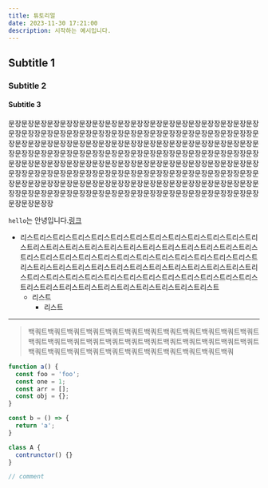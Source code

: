 ```yaml
---
title: 튜토리얼
date: 2023-11-30 17:21:00
description: 시작하는 예시입니다.
---
```


## Subtitle 1

### Subtitle 2

#### Subtitle 3

문장문장문장문장문장장문장문장문장문장문장장문장문장문장문장문장장문장문장문장문장문장장문장문장문장문장문장장문장문장문장문장문장장문장문장문장문장문장장문장문장문장문장문장장문장문장문장문장문장장문장문장문장문장문장장문장문장문장문장문장장문장문장문장문장문장장문장문장문장문장문장장문장문장문장문장문장장문장문장문장문장문장장문장문장문장문장문장장문장문장문장문장문장장문장문장문장문장문장장문장문장문장문장문장장문장문장문장문장문장장문장문장문장문장문장장문장문장문장문장문장장문장문장문장문장문장장문장문장문장문장문장장문장문장문장문장문장장문장문장문장문장문장장문장문장문장문장문장장문장문장문장문장문장장문장문장문장문장문장장

`hello`는 안녕입니다.[링크](https://github.com/kkole3897)

- 리스트리스트리스트리스트리스트리스트리스트리스트리스트리스트리스트리스트리스트리스트리스트리스트리스트리스트리스트리스트리스트리스트리스트리스트리스트리스트리스트리스트리스트리스트리스트리스트리스트리스트리스트리스트리스트리스트리스트리스트리스트리스트리스트리스트리스트리스트리스트리스트리스트리스트리스트리스트리스트리스트리스트리스트리스트리스트리스트리스트리스트리스트리스트리스트리스트리스트리스트리스트리스트리스트리스트리스트
  - 리스트
    - 리스트

---

> 백쿼트백쿼트백쿼트백쿼트백쿼트백쿼트백쿼트백쿼트백쿼트백쿼트백쿼트백쿼트백쿼트백쿼트백쿼트백쿼트백쿼트백쿼트백쿼트백쿼트백쿼트백쿼트백쿼트백쿼트백쿼트백쿼트백쿼트백쿼트백쿼트백쿼트백쿼트백쿼트백쿼트백쿼트백쿼

```javascript
function a() {
  const foo = 'foo';
  const one = 1;
  const arr = [];
  const obj = {};
}

const b = () => {
  return 'a';
}

class A {
  contrunctor() {}
}

// comment
```
